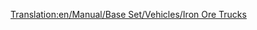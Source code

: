 [[Translation:en/Manual/Base Set/Vehicles/Iron Ore Trucks]]
{{hu/Navbox Közúti járművek}}
{{hu/Közúti járművek|name     = MPS vasércszállító
  |img      = MPS_Iron_Ore_Truck.png
  |price    = £4,961 ($9,922) 
  |speed    = 30 mph (48 km/h)
  |annual   = £421 ($842)
  |designed = 1936
  |life     = 15
  |capacity = 22 tonna [[hu/Manual/Base Set/Economy/Vasérc|vasérc]]
}}
{{hu/Közúti járművek|name     = Uhl vasércszállító
  |img      = Uhl_Iron_Ore_Truck.png
  |price    = £5,740 ($11,480) 
  |speed    = 55 mph (88 km/h)
  |annual   = £787 ($1,574)
  |designed = 1977
  |life     = 15
  |capacity = 25 tonna [[hu/Manual/Base Set/Economy/Vasérc|vasérc]]
}}
{{hu/Közúti járművek|name     = Chippy vasércszállító
  |img      = Chippy_Iron_Ore_Truck.png
  |price    = £6,150 ($12,300) 
  |speed    = 70 mph (112 km/h)
  |annual   = £1,125 ($2,250)
  |designed = 2011
  |life     = 15
  |capacity = 27 tonna [[hu/Manual/Base Set/Economy/Vasérc|vasérc]]
}}